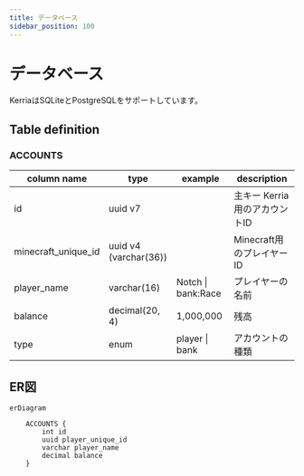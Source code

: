 ```yaml
---
title: データベース
sidebar_position: 100
---
```



# データベース

KerriaはSQLiteとPostgreSQLをサポートしています。

## Table definition

### ACCOUNTS

<table>
    <thead>
        <tr>
            <th>column name</th>
            <th>type</th>
            <th>example</th>
            <th>description</th>
        </tr>
    </thead>
    <tbody>
        <tr>
            <td>id</td>
            <td>uuid v7</td>
            <td><UUIDV7 /></td>
            <td>主キー Kerria用のアカウントID</td>
        </tr>
        <tr>
            <td>minecraft_unique_id</td>
            <td>uuid v4 <br /> (varchar(36))</td>
            <td><UUIDV4 /></td>
            <td>Minecraft用のプレイヤーID</td>
        </tr>
        <tr>
            <td>player_name</td>
            <td>varchar(16)</td>
            <td>Notch | bank:Race</td>
            <td>プレイヤーの名前</td>
        </tr>
        <tr>
            <td>balance</td>
            <td>decimal(20, 4)</td>
            <td>1,000,000</td>
            <td>残高</td>
        </tr>
        <tr>
            <td>type</td>
            <td>enum</td>
            <td>player | bank</td>
            <td>アカウントの種類</td>
        </tr>
    </tbody>
</table>

## ER図

```mermaid
erDiagram

    ACCOUNTS {
        int id
        uuid player_unique_id
        varchar player_name
        decimal balance
    }

```